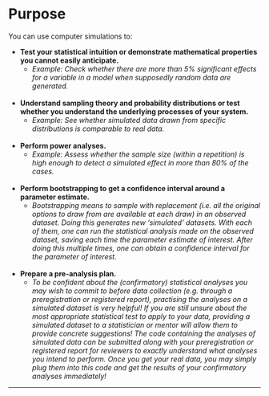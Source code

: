 # Purpose

You can use computer simulations to: 

* **Test your statistical intuition or demonstrate mathematical properties you cannot easily anticipate.**  
  * *Example: Check whether there are more than 5% significant effects for a variable in a model when supposedly random data are generated.*  
<br/>

* **Understand sampling theory and probability distributions or test whether you understand the underlying processes of your system.**  
  * *Example: See whether simulated data drawn from specific distributions is comparable to real data.*  
<br/>

* **Perform power analyses.**
  * *Example: Assess whether the sample size (within a repetition) is high enough to detect a simulated effect in more than 80% of the cases.*  
<br/>

* **Perform bootstrapping to get a confidence interval around a parameter estimate.** 
  * *Bootstrapping means to sample with replacement (i.e. all the original options to draw from are available at each draw) in an observed dataset. Doing this generates new 'simulated' datasets. With each of them, one can run the statistical analysis made on the observed dataset, saving each time the parameter estimate of interest. After doing this multiple times, one can obtain a confidence interval for the parameter of interest.*   
<br/>

* **Prepare a pre-analysis plan.** 
  * *To be confident about the (confirmatory) statistical analyses you may wish to commit to before data collection (e.g. through a preregistration or registered report), practising the analyses on a simulated dataset is very helpful! If you are still unsure about the most appropriate statistical test to apply to your data, providing a simulated dataset to a statistician or mentor will allow them to provide concrete suggestions! The code containing the analyses of simulated data can be submitted along with your preregistration or registered report for reviewers to exactly understand what analyses you intend to perform. Once you get your real data, you may simply plug them into this code and get the results of your confirmatory analyses immediately!*   

 
 ***

